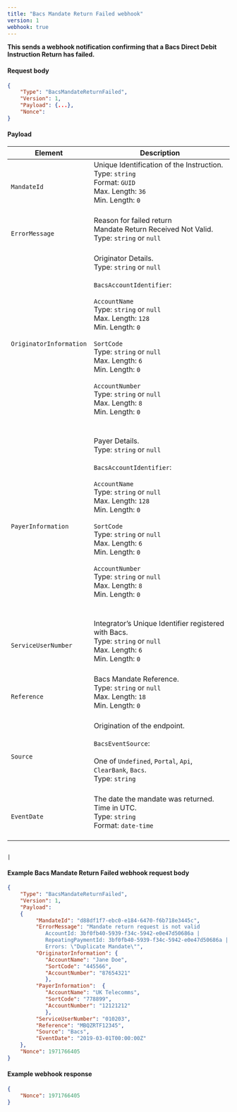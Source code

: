 ```yaml
---
title: "Bacs Mandate Return Failed webhook"
version: 1
webhook: true
---
```


**This sends a webhook notification confirming that a Bacs Direct Debit Instruction Return has failed.**

#### Request body

```json
{
    "Type": "BacsMandateReturnFailed",
    "Version": 1,
    "Payload": {...},
    "Nonce":
}
```

#### Payload
| Element                       | Description                                                                                                                                                                                                                                                                                                                                                                                                                                                                                                                                                                                                                                                                                                                                                                                                                             |
|-------------------------------|-----------------------------------------------------------------------------------------------------------------------------------------------------------------------------------------------------------------------------------------------------------------------------------------------------------------------------------------------------------------------------------------------------------------------------------------------------------------------------------------------------------------------------------------------------------------------------------------------------------------------------------------------------------------------------------------------------------------------------------------------------------------------------------------------------------------------------------------|
| `MandateId`                      |Unique Identification of the Instruction.<br />Type: `string`<br />Format: `GUID`<br/>Max. Length: `36`<br/>Min. Length: `0`<br/>  <br />                                                                                                                                                                                                                                                                                                                                                                                                                                                                
| `ErrorMessage`                      |Reason for failed return<br/> Mandate Return Received Not Valid. <br />Type: `string` or `null`<br/><br />                                                                                                                                                                                                                                                                                                                                                                                                                                                                 
| `OriginatorInformation`                      |Originator Details.<br />Type: `string` or `null`<br/><br />`BacsAccountIdentifier`:<br /><br />`AccountName`<br />        Type: `string` or `null`<br />        Max. Length: `128`<br />        Min. Length: `0`<br /><br />`SortCode`<br />        Type: `string` or `null`<br />        Max. Length: `6`<br />        Min. Length: `0`<br /> <br /> `AccountNumber`<br />        Type: `string` or `null`<br />        Max. Length: `8`<br />        Min. Length: `0`<br />        <br /><br />                                                                                                                                                                                                                                                                                                                                                                                                                                                                 
| `PayerInformation`                      |Payer Details.<br />Type: `string` or `null`<br/><br />`BacsAccountIdentifier`:<br /><br />`AccountName`<br />        Type: `string` or `null`<br />        Max. Length: `128`<br />        Min. Length: `0`<br /><br />`SortCode`<br />        Type: `string` or `null`<br />        Max. Length: `6`<br />        Min. Length: `0`<br /> <br /> `AccountNumber`<br />        Type: `string` or `null`<br />        Max. Length: `8`<br />        Min. Length: `0`<br />        <br /><br />                                                                                                                                                                                                                                                                                                                                                                                                                                                                 
| `ServiceUserNumber`                    |Integrator’s Unique Identifier registered with Bacs.<br /> Type: `string` or `null`<br />  Max. Length: `6`<br />    Min. Length: `0` <br /> <br />                                                                                                                                                                                                                                                                                                                                                                                                                                                           
| `Reference`                      |Bacs Mandate Reference. <br />Type: `string` or `null`<br/>Max. Length: `18`	<br/>Min. Length: `0`<br/><br />                                                                                                                                                                                                                                                                                                                                                                                                                                                                 
| `Source` |Origination of the endpoint.<br /><br />`BacsEventSource`:<br /><br />One of `Undefined`, `Portal`, `Api`, `ClearBank`, `Bacs`. <br /> Type: `string` <br /><br />                                                                                                                                                                                                                                                                                                                                                                                                                                                                                                           
| `EventDate`       |The date the mandate was returned. Time in UTC.<br/>Type: `string` <br/>Format: `date-time`<br/><br />                                                                                                                                                                                                                                                                                                                                                                                                                                                              
                                                                                                                                                                                                                                                                                                                                                                                                                                                                                    
     
                                                                                                                                                                                                                                          |

#### Example Bacs Mandate Return Failed webhook request body

```json
{
	"Type": "BacsMandateReturnFailed",
	"Version": 1,
	"Payload":
	{
         "MandateId": "d88df1f7-ebc0-e184-6470-f6b718e3445c",
         "ErrorMessage": "Mandate return request is not valid 
            AccountId: 3bf0fb40-5939-f34c-5942-e0e47d50686a |
            RepeatingPaymentId: 3bf0fb40-5939-f34c-5942-e0e47d50686a |
            Errors: \"Duplicate Mandate\"",
         "OriginatorInformation": {
            "AccountName": "Jane Doe",
            "SortCode": "445566",
            "AccountNumber": "87654321"
            },
         "PayerInformation":  {
            "AccountName": "UK Telecomms",
            "SortCode": "778899",
            "AccountNumber": "12121212"
            },
         "ServiceUserNumber": "010203",
         "Reference": "MBQZRTF12345",
         "Source": "Bacs",
         "EventDate": "2019-03-01T00:00:00Z"
	},
    "Nonce": 1971766405
}
```
#### Example webhook response

```json
{
    "Nonce": 1971766405
}
```
